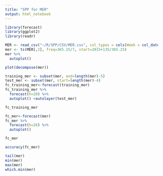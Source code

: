 ```yaml
---
title: "SPP for MER"
output: html_notebook
---
```


```r
library(forecast)
library(ggplot2)
library(readr)
```

```r
MER <- read_csv("~/R/SPP/CSV/MER.csv", col_types = cols(Week = col_date(format = "%Y-%m-%d")))
mer <- ts(MER[,2], freq=365.25/7, start=2015+135/365.25)
mer %>%
  autoplot()
```

```r
plot(decompose(mer))
```

```r
training_mer <- subset(mer, end=length(mer)-5)
test_mer <- subset(mer, start=length(mer)-4)
fc_training_mer<-forecast(training_mer)
fc_training_mer %>%
  forecast(h=20) %>%
  autoplot() +autolayer(test_mer)
```

```r
fc_training_mer
```

```r
fc_mer<-forecast(mer)
fc_mer %>%
  forecast(h=26) %>%
  autoplot()
```

```r
fc_mer
```

```r
accuracy(fc_mer)
```

```r
tail(mer)
min(mer)
max(mer)
which.min(mer)
```